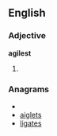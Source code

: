 ==English==

===Adjective===
'''agilest'''

# {{superlative of|[[agile]]}}

===Anagrams===
* {{alphagram|aegilst}}
* [[aiglets#English|aiglets]]
* [[ligates#English|ligates]]